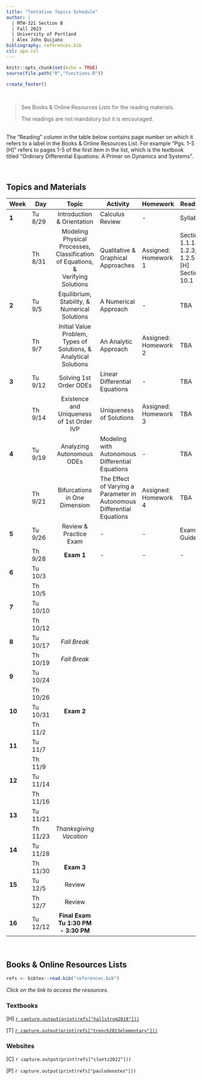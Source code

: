 ---
title: "Tentative Topics Schedule"
author: |
  | MTH-321 Section B
  | Fall 2023
  | University of Portland
  | Alex John Quijano
bibliography: references.bib
csl: apa.csl
---

```{r setup, include=FALSE}
knitr::opts_chunk$set(echo = TRUE)
source(file.path("R","functions.R"))
```

```{r echo=FALSE}
create_footer()
```

<br>

> See Books & Online Resources Lists for the reading materials.
>
> The readings are not mandatory but it is encouraged.

<br>The "Reading" column in the table below contains page number on which it refers to a label in the Books & Online Resources List. For example "Pgs. 1-5 [H]" refers to pages 1-5 of the first item in the list, which is the textbook titled "Ordinary Differential Equations: A Primer on Dynamics and Systems".

<br>

## **Topics and Materials**

| **Week** | **Day** | **Topic** | **Activity** | **Homework** | **Reading** |
|---|---|:---:|---|---|---|
| **1** | Tu 8/29 | Introduction & Orientation | Calculus Review | - | Syllabus |
|  | Th 8/31 | Modeling Physical Processes,<br>Classification of Equations, &<br>Verifying Solutions | Qualitative & Graphical Approaches | Assigned: Homework 1 | Sections 1.1.1. 1.2.3, & 1.2.5 [H]<br>Section 10.1 [T] |
| **2** | Tu 9/5 | Equilibrium,<br> Stability, &<br> Numerical Solutions | A Numerical Approach | - | TBA |
|  | Th 9/7 | Initial Value Problem,<br> Types of Solutions, &<br> Analytical Solutions | An Analytic Approach | Assigned: Homework 2 | TBA |
| **3** | Tu 9/12 | Solving 1st Order ODEs | Linear Differential Equations | - | TBA |
|  | Th 9/14 | Existence and Uniqueness of 1st Order IVP | Uniqueness of Solutions | Assigned: Homework 3 | TBA |
| **4** | Tu 9/19 | Analyzing Autonomous ODEs | Modeling with Autonomous Differential Equations | - | TBA |
|  | Th 9/21 | Bifurcations in One Dimension | The Effect of Varying a Parameter in Autonomous Differential Equations | Assigned: Homework 4  | TBA |
| **5** | Tu 9/26 | Review & Practice Exam | - | - | Exam 1 Guide |
|  | Th 9/28 | **Exam 1** | - | - | - |
| **6** | Tu 10/3 |  |  |  |  |
|  | Th 10/5 |  |  |  |  |
| **7** | Tu 10/10 |  |  |  |  |
|  | Th 10/12 |  |  |  |  |
| **8** | Tu 10/17 | _Fall Break_ |  |  |  |
|  | Th 10/19 | _Fall Break_ |  |  |  |
| **9** | Tu 10/24 |  |  |  |  |
|  | Th 10/26 |  |  |  |  |
| **10** | Tu 10/31 | **Exam 2** |  |  |  |
|  | Th 11/2 |  |  |  |  |
| **11** | Tu 11/7 |  |  |  |  |
|  | Th 11/9 |  |  |  |  |
| **12** | Tu 11/14 |  |  |  |  |
|  | Th 11/16 |  |  |  |  |
| **13** | Tu 11/21 |  |  |  |  |
|  | Th 11/23 | _Thanksgiving Vacation_ |  |  |  |
| **14** | Tu 11/28 |  |  |  |  |
|  | Th 11/30 | **Exam 3** |  |  |  |
| **15** | Tu 12/5 | Review |  |  |  |
|  | Th 12/7 | Review |  |  |  |
| **16** | Tu 12/12 | **Final Exam<br>Tu 1:30 PM - 3:30 PM** |  |  |  |

<br>

## **Books & Online Resources Lists**

```{r echo=FALSE}
refs <- bibtex::read.bib("references.bib")
```

*Click on the link to access the resources.*

### Textbooks

[H] [`r capture.output(print(refs["hallstrom2018"]))`](https://drive.google.com/file/d/12G9cs0RQPqiXb7vjJXVH58ePJ8DZBgC1/view?usp=sharing){target="_blank"}

[T] [`r capture.output(print(refs["trench2013elementary"]))`](https://digitalcommons.trinity.edu/cgi/viewcontent.cgi?article=1007&context=mono){target="_blank"}

### Websites

[C] `r capture.output(print(refs["clontz2022"]))`

[P] `r capture.output(print(refs["paulodenotes"]))`

<br>
